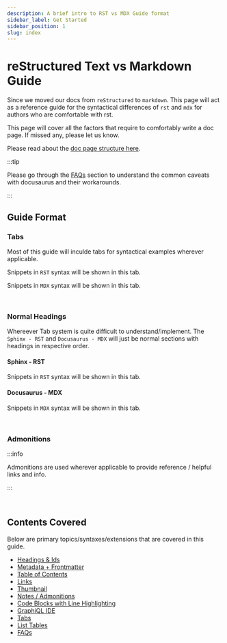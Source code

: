 ```yaml
---
description: A brief intro to RST vs MDX Guide format
sidebar_label: Get Started
sidebar_position: 1
slug: index
---
```


# reStructured Text vs Markdown Guide

Since we moved our docs from `reStructured` to `markdown`. This page will act as a reference guide for the syntactical differences of `rst` and `mdx` for authors who are comfortable with rst.

This page will cover all the factors that require to comfortably write a doc page. If missed any, please let us know.

Please read about the [doc page structure here](/page-structure.mdx).


:::tip

Please go through the [FAQs](/rst-vs-mdx-guide/faqs.mdx) section to understand the common caveats with docusaurus and their workarounds.

:::


## Guide Format

### Tabs
Most of this guide will inculde tabs for syntactical examples wherever applicable.


<Tabs>
<TabItem value="sphinx" label="Sphinx - RST" default>

Snippets in `RST` syntax will be shown in this tab.

</TabItem>
<TabItem value="docusaurus" label="Docusaurus - MDX">

Snippets in `MDX` syntax will be shown in this tab.

</TabItem>
</Tabs>

<br />

### Normal Headings
Whereever Tab system is quite difficult to understand/implement. The `Sphinx - RST` and `Docusaurus - MDX` will just be normal sections with headings in respective order.

#### Sphinx - RST
Snippets in `RST` syntax will be shown in this tab.

#### Docusaurus - MDX
Snippets in `MDX` syntax will be shown in this tab.

<br />

### Admonitions

:::info

Admonitions are used wherever applicable to provide reference / helpful links and info.

:::

<br />

## Contents Covered
Below are primary topics/syntaxes/extensions that are covered in this guide.

- [Headings & Ids](/rst-vs-mdx-guide/headings.mdx)
- [Metadata + Frontmatter](/rst-vs-mdx-guide/metadata.mdx)
- [Table of Contents](/rst-vs-mdx-guide/table-of-contents.mdx)
- [Links](/rst-vs-mdx-guide/links.mdx)
- [Thumbnail](/rst-vs-mdx-guide/thumbnail.mdx)
- [Notes / Admonitions](/rst-vs-mdx-guide/admonitions.mdx)
- [Code Blocks with Line Highlighting](/rst-vs-mdx-guide/code-blocks.mdx)
- [GraphiQL IDE](/rst-vs-mdx-guide/graphiql-ide.mdx)
- [Tabs](/rst-vs-mdx-guide/tabs.mdx)
- [List Tables](/rst-vs-mdx-guide/list-tables.mdx)
- [FAQs](/rst-vs-mdx-guide/faqs.mdx)
